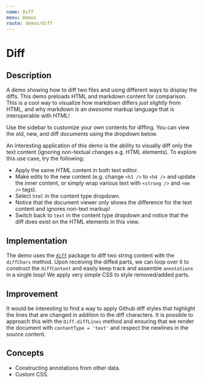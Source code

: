 ```yaml
---
name: Diff
menu: Demos
route: demos/diff
---
```



# Diff

## Description

A demo showing how to diff two files and using different ways to display the diffs. This demo preloads HTML and markdown content for comparison. This is a cool way to visualize how markdown differs _just slightly_ from HTML, and why markdown is an _awesome_ markup language that is interoperable with HTML!

Use the sidebar to customize your own contents for diffing. You can view the old, new, and diff documents using the dropdown below.

An interesting application of this demo is the ability to visually diff only the text content (ignoring non-textual changes e.g. HTML elements). To explore this use case, try the following:

- Apply the same _HTML_ content in both text editor.
- Make edits to the new content (e.g. change `<h1 />` to `<h4 />` and update the inner content, or simply wrap various text with `<strong />` and `<em />` tags).
- Select `html` in the content type dropdown.
- Notice that the document viewer only shows the difference for the text content and ignores non-text markup!
- Switch back to `text` in the content type dropdown and notice that the diff does exist on the HTML elements in this view.

## Implementation

The demo uses the [`diff`](https://github.com/kpdecker/jsdiff) package to diff two string content with the `diffChars` method. Upon receiving the diffed parts, we can loop over it to construct the `diffContent` and easily keep track and assemble `annotations` in a single loop! We apply very simple CSS to style removed/added parts.

## Improvement

It would be interesting to find a way to apply Github diff styles that highlight the lines that are changed in addition to the diff characters. It is possible to approach this with the `Diff.diffLines` method and ensuring that we render the document with `contentType = 'text'` and respect the newlines in the source content.

## Concepts

- Constructing annotations from other data.
- Custom CSS.

<DiffDemo />
